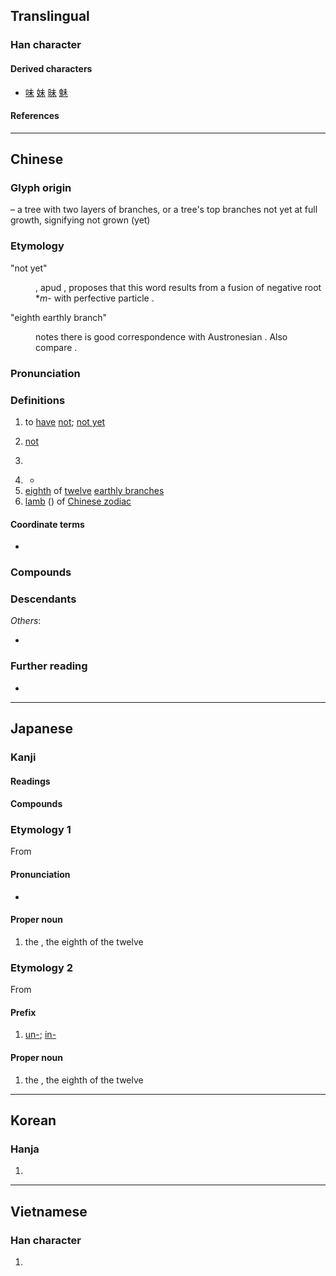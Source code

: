 {{also|木|夫|末|禾|耒}}
{{character info/new}}
==Translingual==
{{stroke order|strokes=5}}

===Han character===
{{Han char|rn=75|rad=木|as=01|sn=5|four=50900|canj=JD|ids=⿻一木}}

====Derived characters====
* [[味]] [[妹]] [[昧]] [[魅]]

====References====
{{Han ref|kx=0509.050|dkj=14419|dj=0890.030|hdz=21150.010|uh=672A}}

----

==Chinese==
{{zh-forms}}

===Glyph origin===
{{Han etym}}
{{liushu|p}} – a tree with two layers of branches, or a tree's top branches not yet at full growth, signifying not grown (yet)

===Etymology===
; "not yet"
: {{zh-ref|Pulleyblank (1995)}}, apud {{zh-ref|Schuessler (2007)}}, proposes that this word results from a fusion of negative root *''m-'' with perfective particle {{zh-l|既|already}}.

; "eighth earthly branch"
: {{zh-ref|Ferlus (2013)}} notes there is good correspondence with Austronesian {{cog|tay|miːts||goat}}. Also compare {{cog|lo|ມົດ||year of the goat}}.

===Pronunciation===
{{zh-pron
|m=wèi
|c=mei6
|h=pfs=vi
|md=muôi/ê
|md_note=muôi - vernacular; ê - literary
|mn=xm,tp,yl,mg:bē/qz,sx,km,hc:bēr/zz,yl,tn,kh,tc,pn:bōe/lk:běr/bī
|mn_note=bē/bēr/bōe/běr - vernacular; bī - literary
|mn-t=bhuê7/bhi7
|mn-t_note=bhuê7 - “not; have not”; bhi7 - one of the earthly branches
|w=3mi,3vi
|w_note=3mi - vernacular; 3vi - literary
|mc=y
|oc=y
|cat=adv,n
}}

===Definitions===
{{zh-hanzi}}

# to [[have]] [[not]]; [[not yet]]
#: {{zh-x|未來|future [lit. have not come]}}
# [[not]]
# {{zh-obsolete}} {{zh-alt-form|味}}
# {{lb|zh|Cantonese|Min}} {{n-g|used at the end of questions to ask if one has done something yet}}
#: {{zh-x|食飽 未？|Are you full '''yet'''?|C}}
#* {{zh-x|你 買 咗 未 先？|[[first off|First off]], have you even bought it yet?|C}}
# [[eighth]] of [[twelve]] [[earthly branch]]es
# [[lamb]] ({{zh-l|*羊}}) of [[W:Chinese zodiac|Chinese zodiac]]

====Coordinate terms====
* {{list:earthly branches/zh}}

===Compounds===
{{zh-der|未必|未必然|未便|未卜|未卜先知|未曾|未嘗|未成年|未敢苟同|未婚|未婚夫|未婚妻|未及|未幾|未盡|未竟|未決|未可|未可厚非|未來|未來學|未老先衰|未了|未免|未能|未能免俗|未然|未始|未遂|未妥|未亡人|未為不可|未暇|未詳|未雨綢繆|未知|未知數|未置可否|從未|前所未聞|力有未逮|並未|妾身未明|寶刀未老|乳臭未乾|屍骨未寒|意猶未足|意猶未盡|得未嘗有|前所未有|口血未乾|含苞未放|亙古未有|尚未|坑灰未冷|始料未及|天真未鑿|夜未央|前所未見|也未可知|得未曾有|存亡未卜|千古未聞|壯志未酬|吉凶未卜|前途未卜|未風先雨|未嘗不可|未萌|未偶|未就|未了公案|抔土未乾|未料|滴水未沾|未改|未形之患|未足輕重|未婚媽媽|未完|未遂犯|未知可否|未知萬一|未決犯|未知所措|未央宮|懵然未覺|目所未睹|未成一簣|猶豫未決|未來派|未知元|未焚徙薪|未省|未明求衣|未熟兒|方興未艾|未定之天|空前未有|未定|未時|曠古未聞|未敢|未艾|懸而未決|未見|未若|未了因|未開|未竟之志|東方未明|未過門|未了情|狐疑未決|未察|未艾方興|未入流|未可限量|未央|未成年人|死生未卜|未傅|未足為道|未識一丁|未滿|未晚|未易才|未必盡然|未冠|未來主義|曠古未有|未達一間|未遑|未辨東西|雲英未嫁|童心未泯|陵土未乾|羽毛未豐|骨肉未寒|迄未成功|遲疑未決|良心未泯|銳未可當|韞櫝未酤|驚神未定|雌雄未決|見所未見|長樂未央|駒齒未落|防範未然|防患未然|聞所未聞|躊躇未決|還未|猶未:iáu-bōe|為時未晚}}

===Descendants===
{{CJKV||み|j2=び|미|vị}}
''Others'':
* {{desc|bor=1|vi|Mùi}}

===Further reading===
* {{thcwd|1663}}

{{zh-cat|Elementary}}

----

==Japanese==

===Kanji===
{{ja-kanji|grade=4|rs=木01}}

====Readings====
{{ja-readings
|goon=み
|kanon=び
|kun=いま-だ, ま-だ, ひつじ-
}}

====Compounds====
{{col3-u|ja
|{{ja-r|未%開|み%かい|[[uncivilized]]}}
|{{ja-r|未%完|み%かん|[[unfinished]]}}
|{{ja-r|未%婚|み%こん|[[unmarried]]}}
|{{ja-r|未%熟|み%じゅく|[[immature]]; [[inexperienced]]}}
|{{ja-r|未%遂|み%すい|[[attempt]]|pos=at a crime}}
|{{ja-r|未%成%年|み%せい%ねん|[[minor]]}}
|{{ja-r|未%然|み%ぜん|[[previously]]}}
|{{ja-r|未%然%形|み%ぜん%けい|[[imperfective]] [[form]]}}
|{{ja-r|未%曾%有|み%ぞう%う}}, {{ja-r|未%曾%有|み%ぞ%.う|[[unprecedented]]}}
|{{ja-r|未%知|み%ち|[[strange]]}}
|{{ja-r|未%知%数|み%ち%すう|[[unknown]], [[variable]]|pos=in mathematics}}
|{{ja-r|未%定|み%てい|[[undecided]]}}
|{{ja-r|未%踏|み%とう|[[unexplored]]}}
|{{ja-r|未%納|み%のう|[[payment]] [[default]]}}
|{{ja-r|未%必の故%意|み%ひつ の こ%い|[[willful]] [[negligence]]}}
|{{ja-r|未%亡%人|み%ぼう%じん|[[widow]]}}
|{{ja-r|未%満|み%まん|[[insufficient]]}}
|{{ja-r|未%来|み%らい|[[future]]}}
|{{ja-r|未%了|み%りょう|unfinished}}
}}

===Etymology 1===
{{ja-kanjitab|ひつじ|yomi=k}}
{{wp|lang=ja}}
From {{m|ja|羊|tr=hitsuji||[[sheep]]}}

====Pronunciation====
{{ja-pron|acc=0|y=k|ひつじ|dev=1}}
* {{hmp|lang=ja|sort=ひつじ|羊}}

====Proper noun====
{{ja-pos|proper|ひつじ}}

# the {{w|Goat (zodiac)|Sheep}}, the eighth of the twelve {{w|Earthly Branches}}

===Etymology 2===
{{ja-kanjitab|み|yomi=o}}
From {{der|ja|ltc|未|tr=mjɨj<sup>H</sup>|sort=み}}

====Prefix====
{{ja-pos|prefix|み}}

# [[un-]]; [[in-]] {{gl|not yet}}

====Proper noun====
{{ja-pos|proper|み}}

# the {{w|Goat (zodiac)|Sheep}}, the eighth of the twelve {{w|Earthly Branches}}

{{cln|ja|words with multiple readings}}
{{topics|ja|Earthly Branches|sort=ひつじ}}

----

==Korean==

===Hanja===
{{ko-hanja|미}}

# {{defn|lang=ko|sort=木01}}

----

==Vietnamese==

===Han character===
{{vi-readings|rs=木01|reading=mùi, vị}}

# {{defn|lang=vi|sort=木01}}